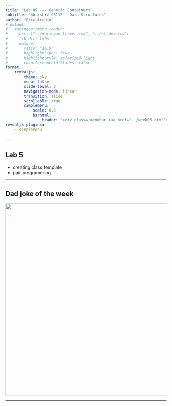 ```yaml
---
title: "Lab 05 --- Generic Containers"
subtitle: "<br><br> CS112 - Data Structures"
author: "Eric Araújo"
# output:
#   xaringan::moon_reader:
#     css: ["../xaringan-themer.css", "../slides.css"]
#     lib_dir: libs
#     nature:
#       ratio: "16:9"
#       highlightLines: true
#       highlightStyle: solarized-light
#       countIncrementalSlides: false
format: 
    revealjs:
        theme: sky
        menu: false
        slide-level: 2
        navigation-mode: linear
        transition: slide
        scrollable: true
        simplemenu:
            scale: 0.6
            barhtml:
                header: "<div class='menubar'><a href='../week05.html'>back</a><ul class='menu'></ul></div>"
revealjs-plugins:
    - simplemenu

---
```


## Lab 5

- creating class template
- pair programming

---
 
## Dad joke of the week 
<!-- {background-image="https://blog.kialo-edu.com/wp-content/uploads/sites/3/2023/09/argumentcoverscaled.png" background-size="300px"} -->

<!-- ::: {.incremental}
- Q: Why do programmers prefer working with linked lists?
- A: Because arrays make them feel static! 😄
::: -->

![](imgs/buffalo.jpg){width=600}

--- 

